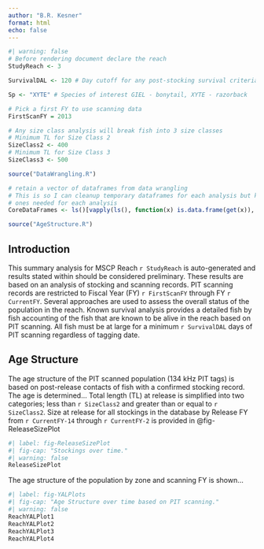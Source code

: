 ```yaml
---
author: "B.R. Kesner"
format: html
echo: false
---
```


```r
#| warning: false
# Before rendering document declare the reach
StudyReach <- 3

SurvivalDAL <- 120 # Day cutoff for any post-stocking survival criteria

Sp <- "XYTE" # Species of interest GIEL - bonytail, XYTE - razorback

# Pick a first FY to use scanning data
FirstScanFY = 2013

# Any size class analysis will break fish into 3 size classes
# Minimum TL for Size Class 2
SizeClass2 <- 400
# Minimum TL for Size Class 3
SizeClass3 <- 500

source("DataWrangling.R")

# retain a vector of dataframes from data wrangling
# This is so I can cleanup temporary dataframes for each analysis but keep the 
# ones needed for each analysis
CoreDataFrames <- ls()[vapply(ls(), function(x) is.data.frame(get(x)), logical(1))]

source("AgeStructure.R")

```
## Introduction

This summary analysis for MSCP Reach `r StudyReach` is auto-generated and results stated within should be considered preliminary.  These results are based on an analysis of stocking and scanning records.  PIT scanning records are restricted to  Fiscal Year (FY) `r FirstScanFY` through FY `r CurrentFY`.  Several approaches are used to assess the overall status of the population in the reach.  Known survival analysis provides a detailed fish by fish accounting of the fish that are known to be alive in the reach based on PIT scanning.  All fish must be at large for a minimum `r SurvivalDAL` days of PIT scanning regardless of tagging date.    

## Age Structure

The age structure of the PIT scanned population (134 kHz PIT tags) is based on post-release contacts of fish with a confirmed stocking record.  The age is determined...  Total length (TL) at release is simplified into two categories; less than `r SizeClass2` and greater than or equal to `r SizeClass2`.  Size at release for all stockings in the database by Release FY from `r CurrentFY-14` through `r CurrentFY-2` is provided in @fig-ReleaseSizePlot

```r
#| label: fig-ReleaseSizePlot
#| fig-cap: "Stockings over time."
#| warning: false
ReleaseSizePlot

```

The age structure of the population by zone and scanning FY is shown...

```r
#| label: fig-YALPlots
#| fig-cap: "Age Structure over time based on PIT scanning."
#| warning: false
ReachYALPlot1
ReachYALPlot2
ReachYALPlot3
ReachYALPlot4

```
